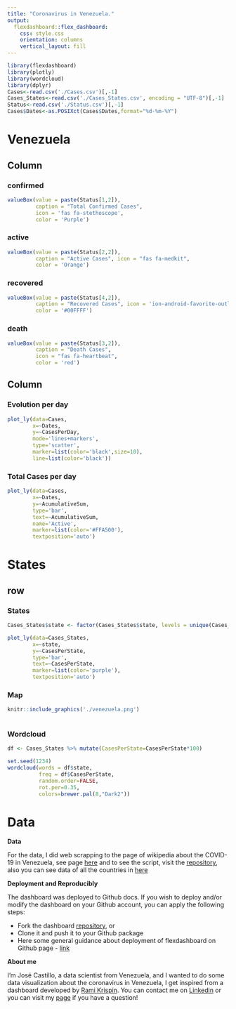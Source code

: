 ---
title: "Coronavirus in Venezuela."
output: 
  flexdashboard::flex_dashboard:
    css: style.css
    orientation: columns
    vertical_layout: fill
---

```{r setup, include=FALSE}
library(flexdashboard)
library(plotly)
library(wordcloud)
library(dplyr)
Cases<-read.csv('./Cases.csv')[,-1]
Cases_States<-read.csv('./Cases_States.csv', encoding = "UTF-8")[,-1]
Status<-read.csv('./Status.csv')[,-1]
Cases$Dates<-as.POSIXct(Cases$Dates,format="%d-%m-%Y")
```

Venezuela
=======================================================================

Column {data-width=350}
-----------------------------------------------------------------------

### confirmed {.value-box}
 
```{r}

valueBox(value = paste(Status[1,2]), 
         caption = "Total Confirmed Cases", 
         icon = 'fas fa-stethoscope', 
         color = 'Purple')
```


### active {.value-box}

```{r}
valueBox(value = paste(Status[2,2]), 
         caption = "Active Cases", icon = "fas fa-medkit", 
         color = 'Orange')
```

### recovered {.value-box}

```{r}
valueBox(value = paste(Status[4,2]), 
         caption = "Recovered Cases", icon = 'ion-android-favorite-outline', 
         color = '#00FFFF')
```

### death {.value-box}

```{r}

valueBox(value = paste(Status[3,2]),
         caption = "Death Cases", 
         icon = "fas fa-heartbeat", 
         color = 'red')
```

Column {data-width=650}
-----------------------------------------------------------------------

### Evolution per day

```{r}
plot_ly(data=Cases,
        x=~Dates,
        y=~CasesPerDay,
        mode='lines+markers',
        type='scatter',
        marker=list(color='black',size=10),
        line=list(color='black'))
```

### Total Cases per day

```{r}
plot_ly(data=Cases,
        x=~Dates,
        y=~AcumulativeSum,
        type='bar',
        text=~AcumulativeSum,
        name='Active',
        marker=list(color='#FFA500'),
        textposition='auto')
```

States {data-orientation=rows}
=======================================================================

row {.tabset}
-----------------------------------------------------------------------

### States

```{r}
Cases_States$state <- factor(Cases_States$state, levels = unique(Cases_States$state)[order(Cases_States$CasesPerState, decreasing = TRUE)])

plot_ly(data=Cases_States,
        x=~state,
        y=~CasesPerState,
        type='bar',
        text=~CasesPerState,
        marker=list(color='purple'),
        textposition='auto')
```

### Map

```{r}

knitr::include_graphics('./venezuela.png')
  
```


### Wordcloud

```{r}
df <- Cases_States %>% mutate(CasesPerState=CasesPerState*100)

set.seed(1234)
wordcloud(words = df$state, 
          freq = df$CasesPerState, 
          random.order=FALSE, 
          rot.per=0.35,
          colors=brewer.pal(8,"Dark2"))
```


Data
=======================================================================

**Data**

For the data, I did web scrapping to the page of wikipedia about the COVID-19 in Venezuela, see page [here](https://es.wikipedia.org/wiki/Pandemia_de_enfermedad_por_coronavirus_de_2020_en_Venezuela) and to see the script, visit the [repository](https://github.com/ja-castillo25/CoronavirusVnzla), also you can see data of all the countries in [here](https://github.com/RamiKrispin/coronavirus)

**Deployment and Reproducibly**
  
  The dashboard was deployed to Github docs. If you wish to deploy and/or modify the dashboard on your Github account, you can apply the following steps:
  
* Fork the dashboard [repository](https://github.com/RamiKrispin/coronavirus_dashboard), or
* Clone it and push it to your Github package
* Here some general guidance about deployment of flexdashboard on Github page - [link](https://github.com/pbatey/flexdashboard-example)

**About me**

I'm José Castillo, a data scientist from Venezuela, and I wanted to do some data visualization about the coronavirus in Venezuela, I get inspired from a dashboard developed by [Rami Krispin](https://ramikrispin.github.io/). You can contact me on [Linkedin](https://www.linkedin.com/in/ja-castillo25) or you can visit my [page](https://ja-castillo25.github.io/) if you have a question!
